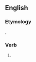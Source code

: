 ==English==

===Etymology===
{{suffix|en|deserve|est|nocat=1}}.

===Verb===
{{head|en|verb form}}

# {{en-archaic second-person singular of|deserve|lang=en}}